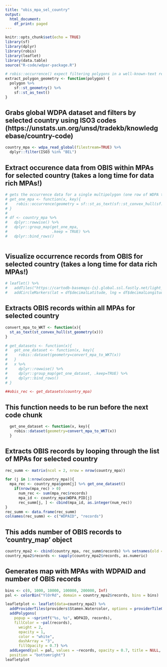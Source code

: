 ---
title: "obis_mpa_sel_country"
output:
  html_document:
    df_print: paged
---

```{r setup, include=FALSE, message = FALSE}
knitr::opts_chunk$set(echo = TRUE)
library(sf)
library(dplyr)
library(robis)
library(leaflet)
library(data.table)
source("R-code/wdpar-package.R")

# robis::occurrence() expect filtering polygons in a well-known-text represerntation (aka WKT)
extract_polygon_geometry <- function(polygon) {
  polygon %>%
    sf::st_geometry() %>%
    sf::st_as_text()
}

```

## Grabs global WDPA dataset and filters by selected country using ISO3 codes (https://unstats.un.org/unsd/tradekb/knowledgebase/country-code)

```{r}
country_mpa <- wdpa_read_global(filestream=TRUE) %>%
  dplyr::filter(ISO3 %in% "BEL")
```


## Extract occurence data from OBIS within MPAs for selected country (takes a long time for data rich MPAs!)

```{r obis}

# gets the occurrence data for a single multipolygon (one row of WDPA table)
# get_one_mpa <- function(x, key){
#    robis::occurrence(geometry = sf::st_as_text(sf::st_convex_hull(sf::st_geometry(x))))
# }
# 
# df <- country_mpa %>%
#   dplyr::rowwise() %>%
#   dplyr::group_map(get_one_mpa,
#                    .keep = TRUE) %>%
#   dplyr::bind_rows()
   
```

## Visualize occurrence records from OBIS for selected country (takes a long time for data rich MPAs!)

```{r}
# leaflet() %>%
#   addTiles("https://cartodb-basemaps-{s}.global.ssl.fastly.net/light_all/{z}/{x}/{y}.png") %>%
#   addCircleMarkers(lat = df$decimalLatitude, lng = df$decimalLongitude, radius = 5, weight = 0, fillOpacity = 1, fillColor = "#cc3300")

```

## Extracts OBIS records within all MPAs for selected country

```{r}
convert_mpa_to_WKT <- function(x){
  st_as_text(st_convex_hull(st_geometry(x)))
}

# get_datasets <- function(x){
#   get_one_dataset <- function(x, key){
#     robis::dataset(geometry=convert_mpa_to_WKT(x))
#   }
#   x %>% 
#     dplyr::rowwise() %>% 
#     dplyr::group_map(get_one_dataset, .keep=TRUE) %>% 
#     dplyr::bind_rows()
# }

##obis_rec <- get_datasets(country_mpa)
```

## This function needs to be run before the next code chunk

```{r}
  get_one_dataset <- function(x, key){
    robis::dataset(geometry=convert_mpa_to_WKT(x))
  }
```

## Extracts OBIS records by looping through the list of MPAs for selected country

```{r}
rec_summ <- matrix(ncol = 2, nrow = nrow(country_mpa)) 

for (j in 1:nrow(country_mpa)){
  mpa_rec <- country_mpa$geom[j] %>% get_one_dataset()
    if(nrow(mpa_rec) > 0)
      num_rec <- sum(mpa_rec$records)
      mpa_id <- country_mpa$WDPA_PID[j]
      rec_summ[j, ] <- cbind(mpa_id, as.integer(num_rec))
}
rec_summ <- data.frame(rec_summ) 
colnames(rec_summ) <- c("WDPAID", "records")
```

## This adds number of OBIS records to 'country_map' object

```{r}
country_mpa2 <- cbind(country_mpa, rec_summ$records) %>% setnames(old = c('rec_summ.records'), new = c('records'))
country_mpa2$records <- sapply(country_mpa2$records, as.numeric)
```

## Generates map with MPAs with WDPAID and number of OBIS records

```{r}
bins <- c(0, 1000, 10000, 100000, 200000, Inf)
pal <- colorBin("YlOrRd", domain = country_mpa2$records, bins = bins)

leafletplot <- leaflet(data=country_mpa2) %>% 
  addProviderTiles(providers$Stamen.Watercolor, options = providerTileOptions(noWrap = TRUE)) %>% 
  addPolygons(
    popup = ~sprintf("%s, %s", WDPAID, records),
    fillColor = ~pal(records),
      weight = 2,
      opacity = 1,
      color = "white",
      dashArray = "3",
      fillOpacity = 0.7) %>% 
  addLegend(pal = pal, values = ~records, opacity = 0.7, title = NULL,
  position = "bottomright")
leafletplot 
```





